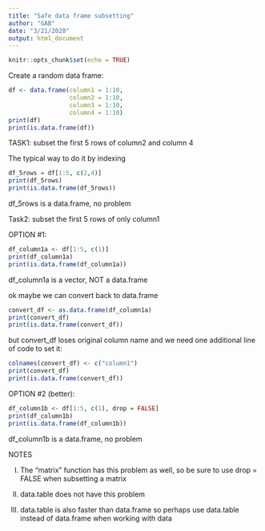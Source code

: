 ```yaml
---
title: "Safe data frame subsetting"
author: "GAB"
date: "3/21/2020"
output: html_document
---
```


```r
knitr::opts_chunk$set(echo = TRUE)
```

Create a random data frame:

```r
df <- data.frame(column1 = 1:10,
                 column2 = 1:10,
                 column3 = 1:10,
                 column4 = 1:10)
print(df)
print(is.data.frame(df))
```

TASK1: subset the first 5 rows of column2
and column 4

The typical way to do it by indexing
```r

df_5rows = df[1:5, c(2,4)]
print(df_5rows)
print(is.data.frame(df_5rows))
```
df_5rows is a data.frame, no problem

Task2: subset the first 5 rows of only column1

OPTION #1:

```r

df_column1a <- df[1:5, c(1)]
print(df_column1a)
print(is.data.frame(df_column1a))

```

df_column1a is a vector, NOT a data.frame

ok maybe we can convert back to data.frame
```r

convert_df <- as.data.frame(df_column1a)
print(convert_df)
print(is.data.frame(convert_df))

```

but convert_df loses original column name and
we need one additional line of code to set it:

```r

colnames(convert_df) <- c("column1")
print(convert_df)
print(is.data.frame(convert_df))

```


OPTION #2 (better):

```r

df_column1b <- df[1:5, c(1), drop = FALSE]
print(df_column1b)
print(is.data.frame(df_column1b))

```

df_column1b is a data.frame, no problem

NOTES

I) The "matrix" function has this problem as well,
so be sure to use drop = FALSE when subsetting a
matrix

II) data.table does not have this problem

III) data.table is also faster than data.frame so
perhaps use data.table instead of data.frame when
working with data
